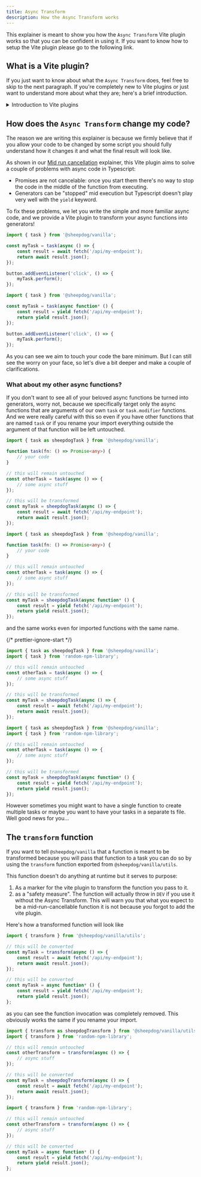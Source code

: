```yaml
---
title: Async Transform
description: How the Async Transform works
---
```



This explainer is meant to show you how the `Async Transform` Vite plugin works so that you can be
confident in using it. If you want to know how to setup the Vite plugin please go to the following
link.

<LinkCard
	href="/vanilla/getting-started/installation/#setup-the-async-transform"
	title="Setup the Async Transform"
	description="Read the short guide about how to setup the Async Transform"
/>

## What is a Vite plugin?

If you just want to know about what the `Async Transform` does, feel free to skip to the next
paragraph. If you're completely new to Vite plugins or just want to understand more about what they
are; here's a brief introduction.

<details>
	<summary>Introduction to Vite plugins</summary>

    A Vite plugin is essentially a small bit of code with a series of methods that Vite will call
    sequentially during the dev and build script.

    Every function is called at a specific moment of the build and can affect it in different ways.

    Here's an example of a simple Vite plugin that is very similar to one in <BlankLink href="https://vitejs.dev/guide/api-plugin" body="their documentation" />

    <Code lang="ts" code={`

	// name is used during debug
	name: 'simple-transform',
	transform(src, fileName){
		// we only handle our custom file extension
		if(fileName.endsWith('.myext')){
			return {
				// we transform the text in our file
				// to JS
				code: myExtToJs(src),
				// if possible, return a sourcemap to allow for better debugging
				map: null,
			}
		}
	}
};
`}/>

In this case we handle our own custom file extension and compile that to JS but you can also use the
transform hook to change your JS.

    <Code lang="ts" code={`

	// name is used during debug
	name: 'remove-console-logs',
	transform(src){
		return {
			code: src.replaceAll(/console.log\(.+?\)/g, ""),
			map: null,
		}
	}
};
`}/>

This super simple plugin eliminates every instance of `console.log()` from your code.

<Aside type="caution">
	Don't use this anywhere. It's just a silly example and you should probably be a bit more nuanced
	than `replaceAll` if you want to remove logs from your code.
</Aside>

The gist of it is: you can do a lot of cool things with a Vite plugin and we decided to build the
Async Transform to make your life (hopefully) easier!

</details>

## How does the `Async Transform` change my code?

The reason we are writing this explainer is because we firmly believe that if you allow your code to
be changed by some script you should fully understand how it changes it and what the final result
will look like.

As shown in our [Mid run cancellation](/vanilla/explainers/mid-run-cancellation) explainer, this
Vite plugin aims to solve a couple of problems with async code in Typescript:

- Promises are not cancelable: once you start them there's no way to stop the code in the middle of
  the function from executing.
- Generators can be "stopped" mid execution but Typescript doesn't play very well with the `yield`
  keyword.

To fix these problems, we let you write the simple and more familiar async code, and we provide a
Vite plugin to transform your async functions into generators!

<Tabs>

<TabItem label="Before">

```ts
import { task } from '@sheepdog/vanilla';

const myTask = task(async () => {
	const result = await fetch('/api/my-endpoint');
	return await result.json();
});

button.addEventListener('click', () => {
	myTask.perform();
});
```

</TabItem>

<TabItem label="After">

```ts
import { task } from '@sheepdog/vanilla';

const myTask = task(async function* () {
	const result = yield fetch('/api/my-endpoint');
	return yield result.json();
});

button.addEventListener('click', () => {
	myTask.perform();
});
```

</TabItem>

</Tabs>

As you can see we aim to touch your code the bare minimum. But I can still see the worry on your
face, so let's dive a bit deeper and make a couple of clarifications.

### What about my other async functions?

If you don't want to see all of your beloved async functions be turned into generators, worry not,
because we specifically target only the async functions that are arguments of our own `task` or
`task.modifier` functions. And we were really careful with this so even if you have other functions
that are named `task` or if you rename your import everything outside the argument of that function
will be left untouched.

<Tabs>

<TabItem label="Before">

```ts
import { task as sheepdogTask } from '@sheepdog/vanilla';

function task(fn: () => Promise<any>) {
	// your code
}

// this will remain untouched
const otherTask = task(async () => {
	// some async stuff
});

// this will be transformed
const myTask = sheepdogTask(async () => {
	const result = await fetch('/api/my-endpoint');
	return await result.json();
});
```

</TabItem>

<TabItem label="After">

```ts
import { task as sheepdogTask } from '@sheepdog/vanilla';

function task(fn: () => Promise<any>) {
	// your code
}

// this will remain untouched
const otherTask = task(async () => {
	// some async stuff
});

// this will be transformed
const myTask = sheepdogTask(async function* () {
	const result = yield fetch('/api/my-endpoint');
	return yield result.json();
});
```

</TabItem>

</Tabs>

and the same works even for imported functions with the same name.

<Tabs>

<TabItem label="Before">

{/* prettier-ignore-start */}

```ts
import { task as sheepdogTask } from '@sheepdog/vanilla';
import { task } from 'random-npm-library';

// this will remain untouched
const otherTask = task(async () => {
	// some async stuff
});

// this will be transformed
const myTask = sheepdogTask(async () => {
	const result = await fetch('/api/my-endpoint');
	return await result.json();
});
```

</TabItem>

<TabItem label="After">

```ts
import { task as sheepdogTask } from '@sheepdog/vanilla';
import { task } from 'random-npm-library';

// this will remain untouched
const otherTask = task(async () => {
	// some async stuff
});

// this will be transformed
const myTask = sheepdogTask(async function* () {
	const result = yield fetch('/api/my-endpoint');
	return yield result.json();
});
```

</TabItem>

</Tabs>

However sometimes you might want to have a single function to create multiple tasks or maybe you
want to have your tasks in a separate ts file. Well good news for you...

## The `transform` function

If you want to tell `@sheepdog/vanilla` that a function is meant to be transformed because you will
pass that function to a task you can do so by using the `transform` function exported from
`@sheepdog/vanilla/utils`.

This function doesn't do anything at runtime but it serves to purpose:

1. As a marker for the vite plugin to transform the function you pass to it.
2. as a "safety measure". The function will actually throw in `DEV` if you use it without the Async
   Transform. This will warn you that what you expect to be a mid-run-cancellable function it is not
   because you forgot to add the vite plugin.

Here's how a transformed function will look like

<Tabs>

<TabItem label="Before">

```ts
import { transform } from '@sheepdog/vanilla/utils';

// this will be converted
const myTask = transform(async () => {
	const result = await fetch('/api/my-endpoint');
	return await result.json();
});
```

</TabItem>

<TabItem label="After">

```ts
// this will be converted
const myTask = async function* () {
	const result = yield fetch('/api/my-endpoint');
	return yield result.json();
};
```

</TabItem>

</Tabs>

as you can see the function invocation was completely removed. This obviously works the same if you
rename your import.

<Tabs>

<TabItem label="Before">

```ts
import { transform as sheepdogTransform } from '@sheepdog/vanilla/utils';
import { transform } from 'random-npm-library';

// this will remain untouched
const otherTransform = transform(async () => {
	// async stuff
});

// this will be converted
const myTask = sheepdogTransform(async () => {
	const result = await fetch('/api/my-endpoint');
	return await result.json();
});
```

</TabItem>

<TabItem label="After">

```ts
import { transform } from 'random-npm-library';

// this will remain untouched
const otherTransform = transform(async () => {
	// async stuff
});

// this will be converted
const myTask = async function* () {
	const result = yield fetch('/api/my-endpoint');
	return yield result.json();
};
```

</TabItem>

</Tabs>
